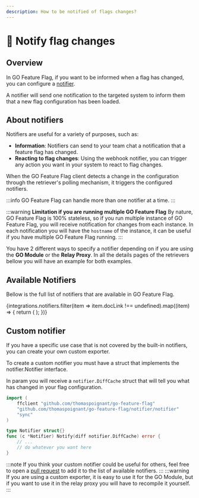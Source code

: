 ```yaml
---
description: How to be notified of flags changes?
---
```


# 📣 Notify flag changes

## Overview
In GO Feature Flag, if you want to be informed when a flag has changed, you can configure a [notifier](../concepts/notifier).

A notifier will send one notification to the targeted system to inform them that a new flag configuration has been loaded.

## About notifiers
Notifiers are useful for a variety of purposes, such as:
- **Information**: Notifiers can send to your team chat a notification that a feature flag has changed.
- **Reacting to flag changes**: Using the webhook notifier, you can trigger any action you want in your system to react to flag changes.

When the GO Feature Flag client detects a change in the configuration through the retriever's polling mechanism, it triggers the configured notifiers.

:::info
GO Feature Flag can handle more than one notifier at a time.
:::

:::warning **Limitation if you are running multiple GO Feature Flag**
By nature, GO Feature Flag is 100% stateless, so if you run multiple instance of GO Feature Flag, you will receive notification for changes from each instance.
In each notification you will have the `hostname` of the instance, it can be useful if you have multiple GO Feature Flag running.
:::


You have 2 different ways to specify a notifier depending on if you are using the **GO Module** or the **Relay Proxy**.
In all the details pages of the retrievers bellow you will have an example for both examples.

## Available Notifiers
Bellow is the full list of notifiers that are available in GO Feature Flag.

<div className={"grid grid-cols-1 sm:grid-cols-2 md:grid-cols-3 gap-4"}>
  {integrations.notifiers.filter(item => item.docLink !== undefined).map((item) => {
    return (
      <Card
        logo={item.logo}
        link={`notify-flags-changes/${item.docLink}`}
        name={item.name}
        cssLogo={item.faLogo}
        description={item.description}
      />
    );
  })}
</div>

## Custom notifier
If you have a specific use case that is not covered by the built-in notifiers, you can create your own custom exporter.

To create a custom notifier you must have a struct that implements the notifier.Notifier interface.

In param you will receive a `notifier.DiffCache` struct that will tell you what has changed in your flag configuration.

```go title="notifier.go"
import (
    ffclient "github.com/thomaspoignant/go-feature-flag"
    "github.com/thomaspoignant/go-feature-flag/notifier/notifier"
    "sync"
)

type Notifier struct{}
func (c *Notifier) Notify(diff notifier.DiffCache) error {
    // ...
    // do whatever you want here
}
```

:::note
If you think your custom notifier could be useful for others, feel free to open a [pull request](https://github.com/thomaspoignant/go-feature-flag/pulls) to add it to the list of available notifiers.
:::
:::warning
If you are using a custom exporter, it is easy to use it for the GO Module, but if you want to use it in the relay proxy you will have to recompile it yourself.
:::